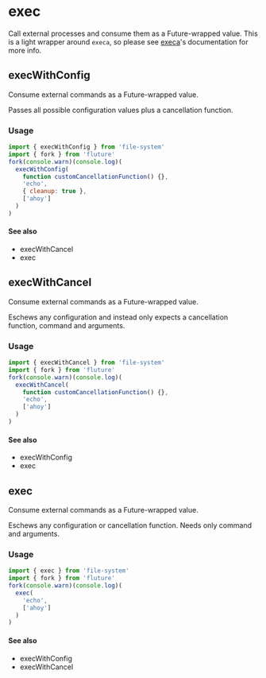 # exec

Call external processes and consume them as a Future-wrapped value. This is a light wrapper around `execa`, so please see [execa](https://github.com/sindresorhus/execa)'s documentation for more info.



## execWithConfig

Consume external commands as a Future-wrapped value.

Passes all possible configuration values plus a cancellation function.

### Usage
```js
import { execWithConfig } from 'file-system'
import { fork } from 'fluture'
fork(console.warn)(console.log)(
  execWithConfig(
    function customCancellationFunction() {},
    'echo',
    { cleanup: true },
    ['ahoy']
  )
)
```

#### See also
 - execWithCancel
 - exec
## execWithCancel

Consume external commands as a Future-wrapped value.

Eschews any configuration and instead only expects a cancellation function, command and arguments.

### Usage
```js
import { execWithCancel } from 'file-system'
import { fork } from 'fluture'
fork(console.warn)(console.log)(
  execWithCancel(
    function customCancellationFunction() {},
    'echo',
    ['ahoy']
  )
)
```

#### See also
 - execWithConfig
 - exec
## exec

Consume external commands as a Future-wrapped value.

Eschews any configuration or cancellation function. Needs only command and arguments.

### Usage
```js
import { exec } from 'file-system'
import { fork } from 'fluture'
fork(console.warn)(console.log)(
  exec(
    'echo',
    ['ahoy']
  )
)
```

#### See also
 - execWithConfig
 - execWithCancel